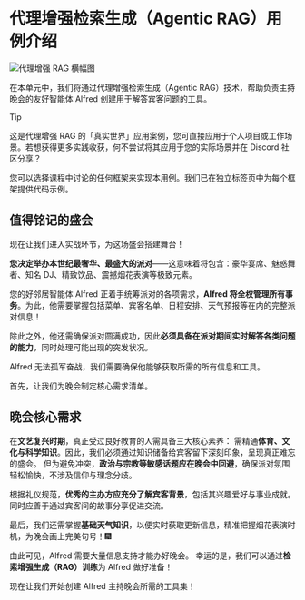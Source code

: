 # 代理增强检索生成（Agentic RAG）用例介绍

![代理增强 RAG 横幅图](https://huggingface.co/datasets/agents-course/course-images/resolve/main/en/unit3/agentic-rag/thumbnail.jpg)

在本单元中，我们将通过代理增强检索生成（Agentic RAG）技术，帮助负责主持晚会的友好智能体 Alfred 创建用于解答宾客问题的工具。

> [!TIP]
> 这是代理增强 RAG 的「真实世界」应用案例，您可直接应用于个人项目或工作场景。若想获得更多实践收获，何不尝试将其应用于您的实际场景并在 Discord 社区分享？

您可以选择课程中讨论的任何框架来实现本用例。我们已在独立标签页中为每个框架提供代码示例。

## 值得铭记的盛会

现在让我们进入实战环节，为这场盛会搭建舞台！

**您决定举办本世纪最奢华、最盛大的派对**——这意味着将包含：豪华宴席、魅惑舞者、知名 DJ、精致饮品、震撼烟花表演等极致元素。

您的好邻居智能体 Alfred 正着手统筹派对的各项需求，**Alfred 将全权管理所有事务**。为此，他需要掌握包括菜单、宾客名单、日程安排、天气预报等在内的完整派对信息！

除此之外，他还需确保派对圆满成功，因此**必须具备在派对期间实时解答各类问题的能力**，同时处理可能出现的突发状况。

Alfred 无法孤军奋战，我们需要确保他能够获取所需的所有信息和工具。

首先，让我们为晚会制定核心需求清单。

## 晚会核心需求

在**文艺复兴时期**，真正受过良好教育的人需具备三大核心素养：
需精通**体育、文化与科学知识**。因此，我们必须通过知识储备给宾客留下深刻印象，呈现真正难忘的盛会。
但为避免冲突，**政治与宗教等敏感话题应在晚会中回避**，确保派对氛围轻松愉快，不涉及信仰与理念分歧。

根据礼仪规范，**优秀的主办方应充分了解宾客背景**，包括其兴趣爱好与事业成就。同时应善于通过宾客间的故事分享促进交流。

最后，我们还需掌握**基础天气知识**，以便实时获取更新信息，精准把握烟花表演时机，为晚会画上完美句号！🎆

由此可见，Alfred 需要大量信息支持才能办好晚会。
幸运的是，我们可以通过**检索增强生成（RAG）训练**为 Alfred 做好准备！

现在让我们开始创建 Alfred 主持晚会所需的工具集！